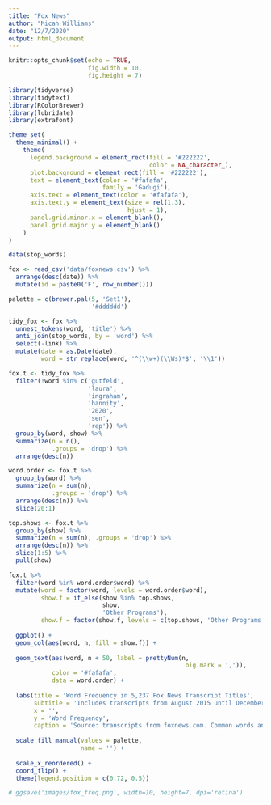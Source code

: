 ```yaml
---
title: "Fox News"
author: "Micah Williams"
date: "12/7/2020"
output: html_document
---
```


```r
knitr::opts_chunk$set(echo = TRUE,
                      fig.width = 10,
                      fig.height = 7)

library(tidyverse)
library(tidytext)
library(RColorBrewer)
library(lubridate)
library(extrafont)

theme_set(
  theme_minimal() +
    theme(
      legend.background = element_rect(fill = '#222222',
                                       color = NA_character_),
      plot.background = element_rect(fill = '#222222'),
      text = element_text(color = '#fafafa',
                          family = 'Gadugi'),
      axis.text = element_text(color = '#fafafa'),
      axis.text.y = element_text(size = rel(1.3),
                                 hjust = 1),
      panel.grid.minor.x = element_blank(),
      panel.grid.major.y = element_blank()
    )
)
```

```r
data(stop_words)

fox <- read_csv('data/foxnews.csv') %>% 
  arrange(desc(date)) %>%
  mutate(id = paste0('F', row_number()))
```

```r

palette = c(brewer.pal(5, 'Set1'),
                       '#dddddd')

tidy_fox <- fox %>%
  unnest_tokens(word, 'title') %>%
  anti_join(stop_words, by = 'word') %>%
  select(-link) %>%
  mutate(date = as.Date(date),
         word = str_replace(word, '^(\\w+)(\\Ws)*$', '\\1'))

fox.t <- tidy_fox %>% 
  filter(!word %in% c('gutfeld',
                      'laura',
                      'ingraham',
                      'hannity',
                      '2020',
                      'sen',
                      'rep')) %>%
  group_by(word, show) %>% 
  summarize(n = n(),
            .groups = 'drop') %>%
  arrange(desc(n))

word.order <- fox.t %>%
  group_by(word) %>%
  summarize(n = sum(n),
            .groups = 'drop') %>%
  arrange(desc(n)) %>%
  slice(20:1)

top.shows <- fox.t %>% 
  group_by(show) %>% 
  summarize(n = sum(n), .groups = 'drop') %>%
  arrange(desc(n)) %>%
  slice(1:5) %>% 
  pull(show)

fox.t %>%
  filter(word %in% word.order$word) %>%
  mutate(word = factor(word, levels = word.order$word),
         show.f = if_else(show %in% top.shows,
                          show,
                          'Other Programs'),
         show.f = factor(show.f, levels = c(top.shows, 'Other Programs'))) %>%
  
  ggplot() +
  geom_col(aes(word, n, fill = show.f)) +
  
  geom_text(aes(word, n + 50, label = prettyNum(n,
                                                 big.mark = ',')),
            color = '#fafafa',
            data = word.order) +
  
  labs(title = 'Word Frequency in 5,237 Fox News Transcript Titles',
       subtitle = 'Includes transcripts from August 2015 until December 2020.',
       x = '',
       y = 'Word Frequency',
       caption = 'Source: transcripts from foxnews.com. Common words and the following were filtered out of the results: gutfeld, laura, ingraham, hannity, 2020, sen, rep') +
  
  scale_fill_manual(values = palette,
                    name = '') +
  
  scale_x_reordered() +
  coord_flip() +
  theme(legend.position = c(0.72, 0.5))

# ggsave('images/fox_freq.png', width=10, height=7, dpi='retina') 
```


